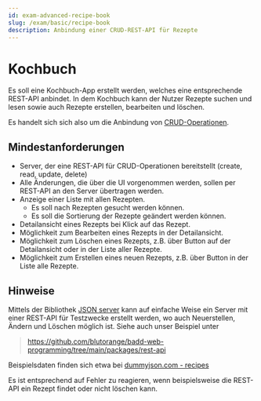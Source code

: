 ```yaml
---
id: exam-advanced-recipe-book
slug: /exam/basic/recipe-book
description: Anbindung einer CRUD-REST-API für Rezepte
---
```


# Kochbuch

Es soll eine Kochbuch-App erstellt werden, welches eine entsprechende REST-API anbindet.
In dem Kochbuch kann der Nutzer Rezepte suchen und lesen sowie auch Rezepte erstellen,
bearbeiten und löschen.

Es handelt sich sich also um die Anbindung von [CRUD-Operationen](https://developer.mozilla.org/en-US/docs/Glossary/CRUD).

## Mindestanforderungen

* Server, der eine REST-API für CRUD-Operationen bereitstellt (create, read, update, delete) 
* Alle Änderungen, die über die UI vorgenommen werden, sollen per REST-API
  an den Server übertragen werden.
* Anzeige einer Liste mit allen Rezepten.
  * Es soll nach Rezepten gesucht werden können.
  * Es soll die Sortierung der Rezepte geändert werden können.
* Detailansicht eines Rezepts bei Klick auf das Rezept.
* Möglichkeit zum Bearbeiten eines Rezepts in der Detailansicht.
* Möglichkeit zum Löschen eines Rezepts, z.B. über Button auf der Detailansicht oder in der Liste aller Rezepte.
* Möglichkeit zum Erstellen eines neuen Rezepts, z.B. über Button in der Liste alle Rezepte.

## Hinweise

Mittels der Bibliothek [JSON server](https://www.npmjs.com/package/json-server) kann auf einfache
Weise ein Server mit einer REST-API für Testzwecke erstellt werden, wo auch Neuerstellen, Ändern
und Löschen möglich ist. Siehe auch unser Beispiel unter

> https://github.com/blutorange/badd-web-programming/tree/main/packages/rest-api

Beispielsdaten finden sich etwa bei [dummyjson.com - recipes](https://dummyjson.com/docs/recipes)

Es ist entsprechend auf Fehler zu reagieren, wenn beispielsweise die REST-API
ein Rezept findet oder nicht löschen kann.
